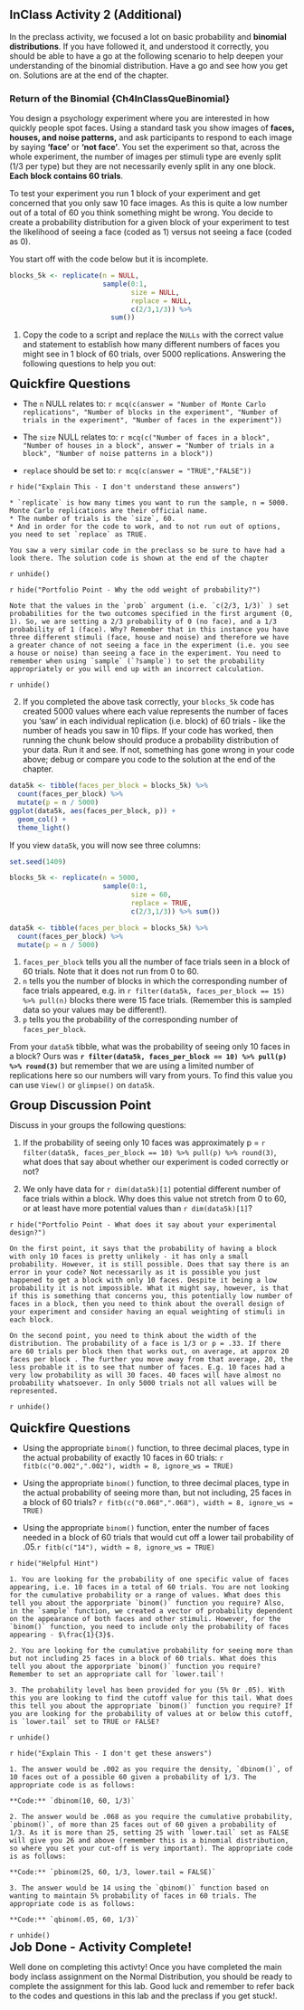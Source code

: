 ## InClass Activity 2 (Additional)

In the preclass activity, we focused a lot on basic probability and **binomial distributions**. If you have followed it, and understood it correctly, you should be able to have a go at the following scenario to help deepen your understanding of the binomial distribution. Have a go and see how you get on. Solutions are at the end of the chapter. 

### Return of the Binomial {Ch4InClassQueBinomial}

You design a psychology experiment where you are interested in how quickly people spot faces. Using a standard task you show images of **faces, houses, and noise patterns,** and ask participants to respond to each image by saying **'face'** or **'not face'**. You set the experiment so that, across the whole experiment, the number of images per stimuli type are evenly split (1/3 per type) but they are not necessarily evenly split in any one block. **Each block contains 60 trials**.  

To test your experiment you run 1 block of your experiment and get concerned that you only saw 10 face images. As this is quite a low number out of a total of 60 you think something might be wrong. You decide to create a probability distribution for a given block of your experiment to test the likelihood of seeing a face (coded as 1) versus not seeing a face (coded as 0).

You start off with the code below but it is incomplete. 

```r
blocks_5k <- replicate(n = NULL, 
                       sample(0:1, 
                              size = NULL, 
                              replace = NULL, 
                              c(2/3,1/3)) %>% 
                         sum())
```

1. Copy the code to a script and replace the `NULLs` with the correct value and statement to establish how many different numbers of faces you might see in 1 block of 60 trials, over 5000 replications. Answering the following questions to help you out:
<br>

<span style="font-size: 22px; font-weight: bold; color: var(--green);">Quickfire Questions</span>

* The `n` NULL relates to: `r mcq(c(answer = "Number of Monte Carlo replications", "Number of blocks in the experiment", "Number of trials in the experiment", "Number of faces in the experiment"))`

* The `size` NULL relates to: `r mcq(c("Number of faces in a block", "Number of houses in a block", answer = "Number of trials in a block", "Number of noise patterns in a block"))`

* `replace` should be set to: `r mcq(c(answer = "TRUE","FALSE"))`

`r hide("Explain This - I don't understand these answers")`
```block
* `replicate` is how many times you want to run the sample, n = 5000. Monte Carlo replications are their official name.
* The number of trials is the `size`, 60. 
* And in order for the code to work, and to not run out of options, you need to set `replace` as TRUE.

You saw a very similar code in the preclass so be sure to have had a look there. The solution code is shown at the end of the chapter
```
`r unhide()`

`r hide("Portfolio Point - Why the odd weight of probability?")`
```block
Note that the values in the `prob` argument (i.e. `c(2/3, 1/3)` ) set probabilities for the two outcomes specified in the first argument (0, 1). So, we are setting a 2/3 probability of 0 (no face), and a 1/3 probability of 1 (face). Why? Remember that in this instance you have three different stimuli (face, house and noise) and therefore we have a greater chance of not seeing a face in the experiment (i.e. you see a house or noise) than seeing a face in the experiment. You need to remember when using `sample` (`?sample`) to set the probability appropriately or you will end up with an incorrect calculation.
```
`r unhide()`
<br>

2. If you completed the above task correctly, your `blocks_5k` code has created 5000 values where each value represents the number of faces you 'saw' in each individual replication (i.e. block) of 60 trials - like the number of heads you saw in 10 flips. If your code has worked, then running the chunk below should produce a probability distribution of your data. Run it and see. If not, something has gone wrong in your code above; debug or compare you code to the solution at the end of the chapter.  

```r
data5k <- tibble(faces_per_block = blocks_5k) %>% 
  count(faces_per_block) %>%
  mutate(p = n / 5000)
ggplot(data5k, aes(faces_per_block, p)) + 
  geom_col() + 
  theme_light()
```

If you view `data5k`, you will now see three columns: 
```r
set.seed(1409)

blocks_5k <- replicate(n = 5000, 
                       sample(0:1,
                              size = 60, 
                              replace = TRUE, 
                              c(2/3,1/3)) %>% sum())

data5k <- tibble(faces_per_block = blocks_5k) %>% 
  count(faces_per_block) %>%
  mutate(p = n / 5000)
```

1. `faces_per_block` tells you all the number of face trials seen in a block of 60 trials. Note that it does not run from 0 to 60. 
2. `n` tells you the number of blocks in which the corresponding number of face trials appeared, e.g. in `r filter(data5k, faces_per_block == 15) %>% pull(n)` blocks there were 15 face trials. (Remember this is sampled data so your values may be different!). 
3. `p` tells you the probability of the corresponding number of `faces_per_block`.

From your `data5k` tibble, what was the probability of seeing only 10 faces in a block? Ours was **`r filter(data5k, faces_per_block == 10) %>% pull(p) %>% round(3)`** but remember that we are using a limited number of replications here so our numbers will vary from yours. To find this value you can use `View()` or `glimpse()` on `data5k`.
<br>

<span style="font-size: 22px; font-weight: bold; color: var(--pink);">Group Discussion Point</span>

Discuss in your groups the following questions:

1. If the probability of seeing only 10 faces was approximately p = `r filter(data5k, faces_per_block == 10) %>% pull(p) %>% round(3)`, what does that say about whether our experiment is coded correctly or not?

2. We only have data for `r dim(data5k)[1]` potential different number of face trials within a block. Why does this value not stretch from 0 to 60, or at least have more potential values than `r dim(data5k)[1]`?

`r hide("Portfolio Point - What does it say about your experimental design?")`
```block
On the first point, it says that the probability of having a block with only 10 faces is pretty unlikely - it has only a small probability. However, it is still possible. Does that say there is an error in your code? Not necessarily as it is possible you just happened to get a block with only 10 faces. Despite it being a low probability it is not impossible. What it might say, however, is that if this is something that concerns you, this potentially low number of faces in a block, then you need to think about the overall design of your experiment and consider having an equal weighting of stimuli in each block.

On the second point, you need to think about the width of the distribution. The probability of a face is 1/3 or p = .33. If there are 60 trials per block then that works out, on average, at approx 20 faces per block . The further you move away from that average, 20, the less probable it is to see that number of faces. E.g. 10 faces had a very low probability as will 30 faces. 40 faces will have almost no probability whatsoever. In only 5000 trials not all values will be represented.
```
`r unhide()`  
<br> 
<span style="font-size: 22px; font-weight: bold; color: var(--green);">Quickfire Questions</span>

* Using the appropriate `binom()` function, to three decimal places, type in the actual probability of exactly 10 faces in 60 trials: `r fitb(c("0.002",".002"), width = 8, ignore_ws = TRUE)`

* Using the appropriate `binom()` function, to three decimal places, type in the actual probability of seeing more than, but not including, 25 faces in a block of 60 trials? `r fitb(c("0.068",".068"), width = 8, ignore_ws = TRUE)` 

* Using the appropriate `binom()` function, enter the number of faces needed in a block of 60 trials that would cut off a lower tail probability of .05.`r fitb(c("14"), width = 8, ignore_ws = TRUE)`

`r hide("Helpful Hint")`
```block
1. You are looking for the probability of one specific value of faces appearing, i.e. 10 faces in a total of 60 trials. You are not looking for the cumulative probability or a range of values. What does this tell you about the apporpriate `binom()` function you require? Also, in the `sample` function, we created a vector of probability dependent on the appearance of both faces and other stimuli. However, for the `binom()` function, you need to include only the probability of faces appearing - $\frac{1}{3}$. 

2. You are looking for the cumulative probability for seeing more than but not including 25 faces in a block of 60 trials. What does this tell you about the apporpriate `binom()` function you require? Remember to set an appropriate call for `lower.tail`!

3. The probability level has been provided for you (5% 0r .05). With this you are looking to find the cutoff value for this tail. What does this tell you about the appropriate `binom()` function you require? If you are looking for the probability of values at or below this cutoff, is `lower.tail` set to TRUE or FALSE?
```
`r unhide()` 

`r hide("Explain This - I don't get these answers")`
```block
1. The answer would be .002 as you require the density, `dbinom()`, of 10 faces out of a possible 60 given a probability of 1/3. The appropriate code is as follows:

**Code:** `dbinom(10, 60, 1/3)`

2. The answer would be .068 as you require the cumulative probability, `pbinom()`, of more than 25 faces out of 60 given a probability of 1/3. As it is more than 25, setting 25 with `lower.tail` set as FALSE will give you 26 and above (remember this is a binomial distribution, so where you set your cut-off is very important). The appropriate code is as follows:

**Code:** `pbinom(25, 60, 1/3, lower.tail = FALSE)`

3. The answer would be 14 using the `qbinom()` function based on wanting to maintain 5% probability of faces in 60 trials. The appropriate code is as follows:

**Code:** `qbinom(.05, 60, 1/3)`
```
`r unhide()`
<br>
<span style="font-size: 22px; font-weight: bold; color: var(--blue);">Job Done - Activity Complete!</span>

Well done on completing this activty! Once you have completed the main body inclass assignment on the Normal Distribution, you should be ready to complete the assignment for this lab. Good luck and remember to refer back to the codes and questions in this lab and the preclass if you get stuck!.
